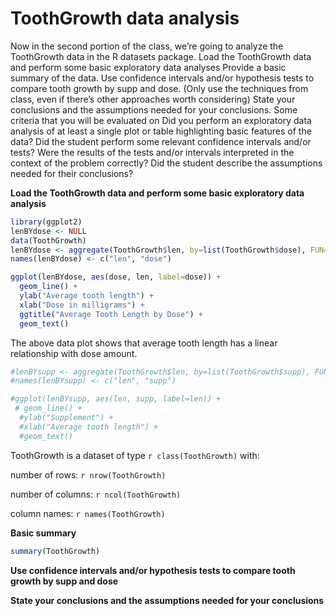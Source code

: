 ToothGrowth data analysis
=========================
Now in the second portion of the class, we're going to analyze the ToothGrowth data in the R datasets package. 
Load the ToothGrowth data and perform some basic exploratory data analyses 
Provide a basic summary of the data.
Use confidence intervals and/or hypothesis tests to compare tooth growth by supp and dose. (Only use the techniques from class, even if there's other approaches worth considering)
State your conclusions and the assumptions needed for your conclusions. 
Some criteria that you will be evaluated on
Did you  perform an exploratory data analysis of at least a single plot or table highlighting basic features of the data?
Did the student perform some relevant confidence intervals and/or tests?
Were the results of the tests and/or intervals interpreted in the context of the problem correctly? 
Did the student describe the assumptions needed for their conclusions?

**Load the ToothGrowth data and perform some basic exploratory data analysis**
```r
library(ggplot2)
lenBYdose <- NULL
data(ToothGrowth)
lenBYdose <- aggregate(ToothGrowth$len, by=list(ToothGrowth$dose), FUN=mean)
names(lenBYdose) <- c("len", "dose")

ggplot(lenBYdose, aes(dose, len, label=dose)) + 
  geom_line() +
  ylab("Average tooth length") +
  xlab("Dose in milligrams") +
  ggtitle("Average Tooth Length by Dose") +
  geom_text()

```

The above data plot shows that average tooth length has a linear relationship with dose amount. 


```r
#lenBYsupp <- aggregate(ToothGrowth$len, by=list(ToothGrowth$supp), FUN=mean)
#names(lenBYsupp) <- c("len", "supp")

#ggplot(lenBYsupp, aes(len, supp, label=len)) + 
 # geom_line() +
  #ylab("Supplement") +
  #xlab("Average tooth length") +
  #geom_text()


```

ToothGrowth is a dataset of type `r class(ToothGrowth)` with:

number of rows: `r nrow(ToothGrowth)`

number of columns: `r ncol(ToothGrowth)`

column names: `r names(ToothGrowth)`

**Basic summary**
```r
summary(ToothGrowth)
```

**Use confidence intervals and/or hypothesis tests to compare tooth growth by supp and dose**

**State your conclusions and the assumptions needed for your conclusions**